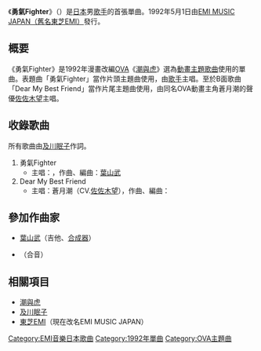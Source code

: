 {{unreferenced|time=2017-02-16T09:17:42+00:00}}
{{Infobox Single 
| Name           = 勇氣Fighter<br /><small>（{{lang|ja|勇気のファイター}}）</small>
| Artist         = {{link-ja|YASU|YASU}}
| Album          = [[潮與虎#音樂CD（OVA）|潮與虎II]]
| A-side         = 
| B-side         = 
| Released       = 1992年5月1日
| Format         = [[單曲|單曲]]
| Recorded       = 
| Genre          = [[日本流行音樂|J-POP]]
| Length         = 
| Label          = [[EMI音樂日本|東芝EMI]]
| Writer         = [[及川眠子|及川眠子]]<br />[[葉山武|葉山武]]<br />{{link-ja|西脇辰彌|西脇辰弥}}
| Producer       = 
| Certification  = 
| Chart position = * 第81名（[[Oricon公信榜|Oricon]]）
| Last single    = 
| This single    = '''勇氣Fighter''' <br />（1992年）
| Next single    = Happy<sup>2</sup>Dance<br />（1992年）
| Misc           = 
}}
《'''勇氣Fighter'''》（{{lang-ja|勇気のファイター}}）是[[日本|日本]]男[[歌手|歌手]]{{link-ja|YASU|YASU}}的首張單曲。1992年5月1日由[[EMI音樂日本|EMI MUSIC JAPAN（舊名東芝EMI）]]發行。

== 概要 ==
《勇氣Fighter》是1992年漫畫改編[[OVA|OVA]]《[[潮與虎#OVA|潮與虎]]》選為[[動畫歌曲|動畫主題歌曲]]使用的單曲。表題曲「勇氣Fighter」當作片頭主題曲使用，由[[歌手|歌手]]{{link-ja|YASU|YASU}}主唱。至於B面歌曲「Dear My Best Friend」當作片尾主題曲使用，由同名OVA動畫主角蒼月潮的聲優[[佐佐木望|佐佐木望]]主唱。

== 收錄歌曲 ==
所有歌曲由[[及川眠子|及川眠子]]作詞。
# 勇氣Fighter
#* 主唱：{{link-ja|YASU|YASU}}，作曲、編曲：[[葉山武|葉山武]]
# Dear My Best Friend
#* 主唱：蒼月潮（CV.[[佐佐木望|佐佐木望]]），作曲、編曲：{{link-ja|西脇辰彌|西脇辰弥}}

== 參加作曲家 ==
* [[葉山武|葉山武]]（吉他、[[合成器|合成器]]）
* {{link-ja|栗林誠一郎|栗林誠一郎}}（合音）

== 相關項目 ==
* [[潮與虎#OVA|潮與虎]]
* [[及川眠子|及川眠子]]
* [[EMI音樂日本|東芝EMI]]（現在改名EMI MUSIC JAPAN）
{{DEFAULTSORT:Yūki Fighter}}
[[Category:EMI音樂日本歌曲|Category:EMI音樂日本歌曲]]
[[Category:1992年單曲|Category:1992年單曲]]
[[Category:OVA主題曲|Category:OVA主題曲]]